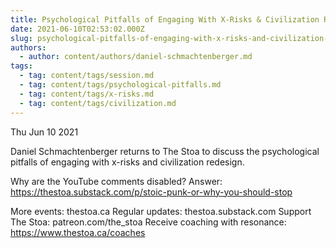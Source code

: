 ```yaml
---
title: Psychological Pitfalls of Engaging With X-Risks & Civilization Redesign
date: 2021-06-10T02:53:02.000Z
slug: psychological-pitfalls-of-engaging-with-x-risks-and-civilization-redesign
authors:
  - author: content/authors/daniel-schmachtenberger.md
tags:
  - tag: content/tags/session.md
  - tag: content/tags/psychological-pitfalls.md
  - tag: content/tags/x-risks.md
  - tag: content/tags/civilization.md
---
```






Thu Jun 10 2021

Daniel Schmachtenberger returns to The Stoa to discuss the psychological pitfalls of engaging with x-risks and civilization redesign.

Why are the YouTube comments disabled? Answer: https://thestoa.substack.com/p/stoic-punk-or-why-you-should-stop 

More events: thestoa.ca
Regular updates: thestoa.substack.com
Support The Stoa: patreon.com/the_stoa
Receive coaching with resonance: https://www.thestoa.ca/coaches


